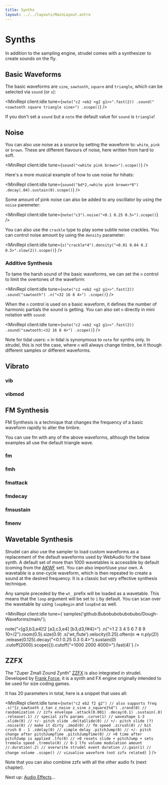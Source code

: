 ```yaml
---
title: Synths
layout: ../../layouts/MainLayout.astro
---
```



# Synths

In addition to the sampling engine, strudel comes with a synthesizer to create sounds on the fly.

## Basic Waveforms

The basic waveforms are `sine`, `sawtooth`, `square` and `triangle`, which can be selected via `sound` (or `s`):

<MiniRepl
  client:idle
  tune={`note("c2 <eb2 <g2 g1>>".fast(2))
.sound("<sawtooth square triangle sine>")
.scope()`}
/>

If you don't set a `sound` but a `note` the default value for `sound` is `triangle`!

## Noise

You can also use noise as a source by setting the waveform to: `white`, `pink` or `brown`. These are different
flavours of noise, here written from hard to soft.

<MiniRepl client:idle tune={`sound("<white pink brown>").scope()`} />

Here's a more musical example of how to use noise for hihats:

<MiniRepl
  client:idle
  tune={`sound("bd*2,<white pink brown>*8")
.decay(.04).sustain(0).scope()`}
/>

Some amount of pink noise can also be added to any oscillator by using the `noise` paremeter:

<MiniRepl client:idle tune={`note("c3").noise("<0.1 0.25 0.5>").scope()`} />

You can also use the `crackle` type to play some subtle noise crackles. You can control noise amount by using the `density` parameter:

<MiniRepl client:idle tune={`s("crackle*4").density("<0.01 0.04 0.2 0.5>".slow(2)).scope()`} />

### Additive Synthesis

To tame the harsh sound of the basic waveforms, we can set the `n` control to limit the overtones of the waveform:

<MiniRepl
  client:idle
  tune={`note("c2 <eb2 <g2 g1>>".fast(2))
.sound("sawtooth")
.n("<32 16 8 4>")
.scope()`}
/>

When the `n` control is used on a basic waveform, it defines the number of harmonic partials the sound is getting.
You can also set `n` directly in mini notation with `sound`:

<MiniRepl
  client:idle
  tune={`note("c2 <eb2 <g2 g1>>".fast(2))
.sound("sawtooth:<32 16 8 4>")
.scope()`}
/>

Note for tidal users: `n` in tidal is synonymous to `note` for synths only.
In strudel, this is not the case, where `n` will always change timbre, be it though different samples or different waveforms.

## Vibrato

### vib

<JsDoc client:idle name="vib" h={0} />

### vibmod

<JsDoc client:idle name="vibmod" h={0} />

## FM Synthesis

FM Synthesis is a technique that changes the frequency of a basic waveform rapidly to alter the timbre.

You can use fm with any of the above waveforms, although the below examples all use the default triangle wave.

### fm

<JsDoc client:idle name="fm" h={0} />

### fmh

<JsDoc client:idle name="fmh" h={0} />

### fmattack

<JsDoc client:idle name="fmattack" h={0} />

### fmdecay

<JsDoc client:idle name="fmdecay" h={0} />

### fmsustain

<JsDoc client:idle name="fmsustain" h={0} />

### fmenv

<JsDoc client:idle name="fmenv" h={0} />

## Wavetable Synthesis

Strudel can also use the sampler to load custom waveforms as a replacement of the default waveforms used by WebAudio for the base synth. A default set of more than 1000 wavetables is accessible by default (coming from the [AKWF](https://www.adventurekid.se/akrt/waveforms/adventure-kid-waveforms/) set). You can also import/use your own. A wavetable is a one-cycle waveform, which is then repeated to create a sound at the desired frequency. It is a classic but very effective synthesis technique.

Any sample preceded by the `wt_` prefix will be loaded as a wavetable. This means that the `loop` argument will be set to `1` by default. You can scan over the wavetable by using `loopBegin` and `loopEnd` as well.

<MiniRepl
  client:idle
  tune={`samples('github:Bubobubobubobubo/Dough-Waveforms/main/');

note("<[g3,b3,e4]!2 [a3,c3,e4] [b3,d3,f#4]>")
.n("<1 2 3 4 5 6 7 8 9 10>/2").room(0.5).size(0.9)
.s('wt_flute').velocity(0.25).often(n => n.ply(2))
.release(0.125).decay("<0.1 0.25 0.3 0.4>").sustain(0)
.cutoff(2000).scope({}).cutoff("<1000 2000 4000>").fast(4)`}
/>

## ZZFX

The "Zuper Zmall Zound Zynth" [ZZFX](https://github.com/KilledByAPixel/ZzFX) is also integrated in strudel.
Developed by [Frank Force](https://frankforce.com/), it is a synth and FX engine originally intended to be used for size coding games.

It has 20 parameters in total, here is a snippet that uses all:

<MiniRepl
  client:idle
  tune={`note("c2 eb2 f2 g2") // also supports freq
  .s("{z_sawtooth z_tan z_noise z_sine z_square}%4")
  .zrand(0) // randomization
  // zzfx envelope
  .attack(0.001)
  .decay(0.1)
  .sustain(.8)
  .release(.1)
  // special zzfx params
  .curve(1) // waveshape 1-3
  .slide(0) // +/- pitch slide
  .deltaSlide(0) // +/- pitch slide (?)
  .noise(0) // make it dirty
  .zmod(0) // fm speed
  .zcrush(0) // bit crush 0 - 1
  .zdelay(0) // simple delay
  .pitchJump(0) // +/- pitch change after pitchJumpTime
  .pitchJumpTime(0) // >0 time after pitchJump is applied
  .lfo(0) // >0 resets slide + pitchJump + sets tremolo speed
  .tremolo(0) // 0-1 lfo volume modulation amount
  //.duration(.2) // overwrite strudel event duration
  //.gain(1) // change volume
  .scope() // vizualise waveform (not zzfx related)
`}
/>

Note that you can also combine zzfx with all the other audio fx (next chapter).

Next up: [Audio Effects](/learn/effects)...
